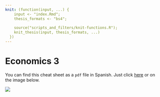 ```yaml
---
knit: (function(input, ...) {
    input <- "index.Rmd";
    thesis_formats <- "bs4";
    
    source("scripts_and_filters/knit-functions.R");
    knit_thesis(input, thesis_formats, ...)
  })
---
```


# Economics 3

You can find this cheat sheet as a `pdf` file in Spanish.
Just click [here](files/02-econ3.pdf) or on the image below.

::: {.row}
:::::: {.col-sm-6 .thesis-cover}
<a href="files/02-econ3.pdf"><img src="figures/02-econ3.png"/></a> 
::::::
:::
